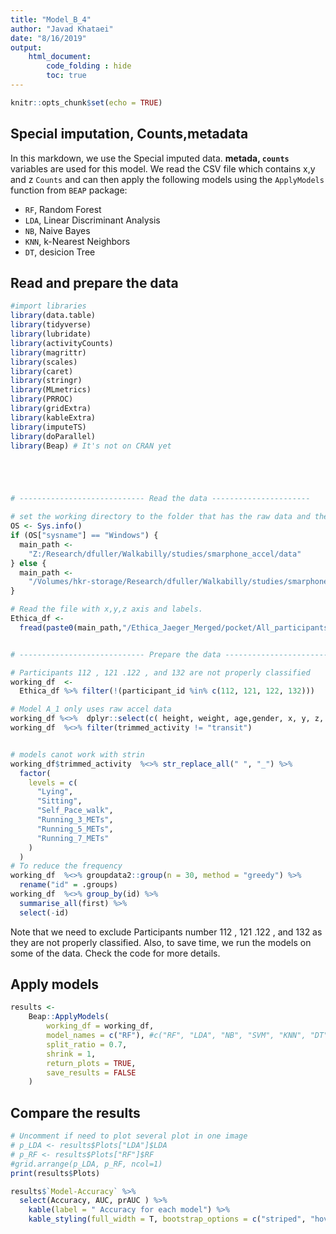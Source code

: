 ```yaml
---
title: "Model_B_4"
author: "Javad Khataei"
date: "8/16/2019"
output:
    html_document:
        code_folding : hide
        toc: true
---
```


```r
knitr::opts_chunk$set(echo = TRUE)
```

## Special imputation, Counts,metadata 

In this markdown, we use the Special imputed data. **metada, `counts`** variables are used for this model. We read the CSV file which contains x,y and z `Counts` and can then apply the following models using the `ApplyModels` function from `BEAP` package:

- `RF`, Random Forest
- `LDA`, Linear Discriminant Analysis
- `NB`, Naive Bayes
- `KNN`, k-Nearest Neighbors
- `DT`, desicion Tree

## Read and prepare the data
```r

#import libraries
library(data.table)
library(tidyverse)
library(lubridate)
library(activityCounts)
library(magrittr)
library(scales)
library(caret)
library(stringr)
library(MLmetrics)
library(PRROC)
library(gridExtra)
library(kableExtra)
library(imputeTS)
library(doParallel)
library(Beap) # It's not on CRAN yet





# ---------------------------- Read the data ----------------------

# set the working directory to the folder that has the raw data and the intervals file
OS <- Sys.info()
if (OS["sysname"] == "Windows") {
  main_path <-
    "Z:/Research/dfuller/Walkabilly/studies/smarphone_accel/data"
} else {
  main_path <-
    "/Volumes/hkr-storage/Research/dfuller/Walkabilly/studies/smarphone_accel/data"
}

# Read the file with x,y,z axis and labels.
Ethica_df <-
  fread(paste0(main_path,"/Ethica_Jaeger_Merged/pocket/All_participants_pocket_with_count_special_imputation.csv"))


# ---------------------------- Prepare the data ----------------------------

# Participants 112 , 121 .122 , and 132 are not properly classified
working_df  <-
  Ethica_df %>% filter(!(participant_id %in% c(112, 121, 122, 132)))

# Model A_1 only uses raw accel data
working_df %<>%  dplyr::select(c( height, weight, age,gender, x, y, z, trimmed_activity))
working_df  %<>% filter(trimmed_activity != "transit")


# models canot work with strin
working_df$trimmed_activity  %<>% str_replace_all(" ", "_") %>%
  factor(
    levels = c(
      "Lying",
      "Sitting",
      "Self_Pace_walk",
      "Running_3_METs",
      "Running_5_METs",
      "Running_7_METs"
    )
  )
# To reduce the frequency
working_df  %<>% groupdata2::group(n = 30, method = "greedy") %>%
  rename("id" = .groups)
working_df  %<>% group_by(id) %>%
  summarise_all(first) %>%
  select(-id)


```

Note that we need to exclude Participants number 112 , 121 .122 , and 132 as they are not properly classified. Also, to save time, we run the models on some of the data. Check the code for more details.



## Apply models
```r
results <-
    Beap::ApplyModels(
        working_df = working_df,
        model_names = c("RF"), #c("RF", "LDA", "NB", "SVM", "KNN", "DT")
        split_ratio = 0.7,
        shrink = 1,
        return_plots = TRUE,
        save_results = FALSE
    )


```

## Compare the results



```r
# Uncomment if need to plot several plot in one image
# p_LDA <- results$Plots["LDA"]$LDA
# p_RF <- results$Plots["RF"]$RF
#grid.arrange(p_LDA, p_RF, ncol=1)
print(results$Plots)

results$`Model-Accuracy` %>%  
  select(Accuracy, AUC, prAUC ) %>% 
    kable(label = " Accuracy for each model") %>%
    kable_styling(full_width = T, bootstrap_options = c("striped", "hover"))
```

